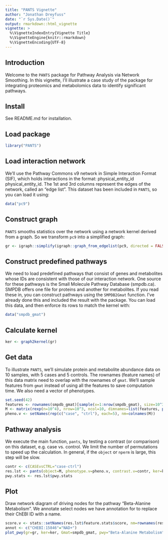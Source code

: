 ```yaml
---
title: "PANTS Vignette"
author: "Jonathan Dreyfuss"
date: "`r Sys.Date()`"
output: rmarkdown::html_vignette
vignette: >
  %\VignetteIndexEntry{Vignette Title}
  %\VignetteEngine{knitr::rmarkdown}
  %\VignetteEncoding{UTF-8}
---
```


## Introduction
Welcome to the `PANTS` package for Pathway Analysis via Network Smoothing. In this vignette, I'll illustrate a case study of the package for integrating proteomics and metabolomics data to identify significant pathways.

## Install
See README.md for installation.

## Load package
```r
library("PANTS")
```

## Load interaction network
We'll use the Pathway Commons v9 network in Simple Interaction Format (SIF), which holds interactions in the format: physical_entity_id <relationship type> physical_entity_id. The 1st and 3rd columns represent the edges of the network, called an "edge list". This dataset has been included in `PANTS`, so you can load it using:
```r
data("pc9")
```

## Construct graph
`PANTS` smooths statistics over the network using a network kernel derived from a graph. So we transform `pc9` into a simplified graph:
```r
gr <- igraph::simplify(igraph::graph_from_edgelist(pc9, directed = FALSE))
```

## Construct predefined pathways
We need to load predefined pathways that consist of genes and metabolites whose IDs are consistent with those of our interaction network. One source for these pathways is the Small Molecule Pathway Database (smpdb.ca). SMPDB offers one file for proteins and another for metabolites. If you read these in, you can construct pathways using the `SMPDB2Gmat` function. I've already done this and included the result with the package. You can load this data, and then enforce its rows to match the kernel with:
```r
data("smpdb_gmat")
```

## Calculate kernel
```r
ker <- graph2kernel(gr)
```

## Get data
To illustrate `PANTS`, we'll simulate protein and metabolite abundance data on 10 samples, with 5 cases and 5 controls. The rownames (feature names) of this data matrix need to overlap with the rownames of `gmat`. We'll sample features from `gmat` instead of using all the features to save computation time. We also need a vector of phenotypes.
```r
set.seed(42)
features <- rownames(smpdb_gmat)[sample(x=1:nrow(smpdb_gmat), size=10^3)]
M <- matrix(rexp(n=10^4), nrow=10^3, ncol=10, dimnames=list(features, paste0("s", 1:10)))
pheno.v <- setNames(rep(c("case", "ctrl"), each=5), nm=colnames(M))
```

## Pathway analysis
We execute the main function, `pants`, by testing a contrast (or comparison) on this dataset, e.g. case vs. control. We limit the number of permutations to speed up the calculation. In general, if the `object` or `nperm` is large, this step will be slow.
```r
contr <- c(CASEvsCTRL="case-ctrl")
res.lst <- pants(object=M, phenotype.v=pheno.v, contrast.v=contr, ker=ker, Gmat=smpdb_gmat, nperm=50)
pwy.stats <- res.lst$pwy.stats
```

## Plot
Draw network diagram of driving nodes for the pathway "Beta-Alanine Metabolism". We annotate select nodes we have annotation for to replace their ChEBI ID with a name.
```r
score.v <- stats::setNames(res.lst$feature.stats$score, nm=rownames(res.lst$feature.stats))
annot <- c("CHEBI:15846"="NAD+")
plot_pwy(gr=gr, ker=ker, Gmat=smpdb_gmat, pwy="Beta-Alanine Metabolism", score.v=score.v, annot=annot, ntop=5, name=NA)
```
